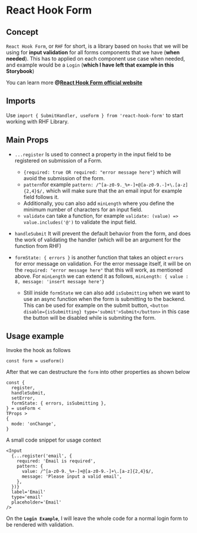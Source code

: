
<Meta title='Components Lumina/Forms/React Hook Forms/How RHF works?' />

# React Hook Form

## Concept

`React Hook Form`, or `RHF` for short, is a library based on `hooks` that we will be using for **input validation** for all forms components that we have (**when needed**). This has to applied on each component use case when needed, and example would be a `Login` (**which I have left that example in this Storybook**)

You can learn more **@[React Hook Form official website](https://react-hook-form.com/get-started)**

## Imports

Use `import { SubmitHandler, useForm } from 'react-hook-form'` to start working with RHF Library.

## Main Props

- `...register` Is used to connect a property in the input field to be registered on submission of a Form.
  - `{required: true OR required: "error message here"}` which will avoid the submission of the form.
  - `pattern`for example `pattern: /^[a-z0-9._%+-]+@[a-z0-9.-]+\.[a-z]{2,4}$/,` which will make sure that the an email input for example field follows it.
  - Additionally, you can also add `minLength` where you define the minimum number of characters for an input field.
  - `validate` can take a function, for example `validate: (value) => value.includes('@')` to validate the input field.
- `handleSubmit` It will prevent the default behavior from the form, and does the work of validating the handler (which will be an argument for the function from RHF)
- `formState: { errors }` is another function that takes an object `errors` for error message on validation. For the error message itself, it will be on the `required: "error message here"` that this will work, as mentioned above. For `minLength` we can extend it as follows, `minLength: { value : 8, message: 'insert message here'}`

  - Still inside `formState` we can also add `isSubmitting` when we want to use an async function when the form is submitting to the backend. This can be used for example on the submit button, `<button disable={isSubmitting} type='submit'>Submit</button>` in this case the button will be disabled while is submiting the form.

## Usage example

Invoke the hook as follows

```tsx
const form = useForm()
```

After that we can destructure the `form` into other properties as shown below

```tsx
const {
  register,
  handleSubmit,
  setError,
  formState: { errors, isSubmitting },
} = useForm <
TProps >
{
  mode: 'onChange',
}
```

A small code snippet for usage context

```tsx
<Input
  {...register('email', {
    required: 'Email is required',
    pattern: {
      value: /^[a-z0-9._%+-]+@[a-z0-9.-]+\.[a-z]{2,4}$/,
      message: 'Please input a valid email',
    },
  })}
  label='Email'
  type='email'
  placeholder='Email'
/>
```

On the **`Login Example`**, I will leave the whole code for a normal login form to be rendered with validation.
